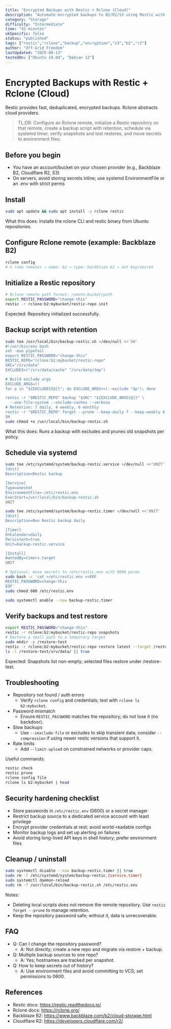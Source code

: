 ```yaml
---
title: "Encrypted Backups with Restic + Rclone (Cloud)"
description: "Automate encrypted backups to B2/R2/S3 using Restic with Rclone remotes."
category: "Storage"
difficulty: "Intermediate"
time: "45 minutes"
ukSpecific: false
status: "published"
tags: ["restic","rclone","backup","encryption","s3","b2","r2"]
author: "Off-Grid Freedom"
lastUpdated: "2025-08-13"
testedOn: ["Ubuntu 24.04", "Debian 12"]
---
```


# Encrypted Backups with Restic + Rclone (Cloud)

Restic provides fast, deduplicated, encrypted backups. Rclone abstracts cloud providers.

> TL;DR: Configure an Rclone remote, initialize a Restic repository on that remote, create a backup script with retention, schedule via systemd timer, verify snapshots and test restores, and move secrets to environment files.

## Before you begin
- You have an account/bucket on your chosen provider (e.g., Backblaze B2, Cloudflare R2, S3)
- On servers, avoid storing secrets inline; use systemd EnvironmentFile or an .env with strict perms

## Install

```bash
sudo apt update && sudo apt install -y rclone restic
```

What this does: Installs the rclone CLI and restic binary from Ubuntu repositories.

## Configure Rclone remote (example: Backblaze B2)

```bash
rclone config
# n (new remote) → name: b2 → type: backblaze b2 → set key/secret
```

## Initialize a Restic repository

```bash
# Rclone remote path format: remote:bucket/path
export RESTIC_PASSWORD="change-this"
restic -r rclone:b2:mybucket/restic-repo init
```

Expected: Repository initialized successfully.

## Backup script with retention

```bash
sudo tee /usr/local/bin/backup-restic.sh >/dev/null <<'SH'
#!/usr/bin/env bash
set -euo pipefail
export RESTIC_PASSWORD="change-this"
RESTIC_REPO="rclone:b2:mybucket/restic-repo"
SRC="/srv/data"
EXCLUDES=("/srv/data/cache" "/srv/data/tmp")

# Build exclude args
EXCLUDE_ARGS=()
for p in "${EXCLUDES[@]}"; do EXCLUDE_ARGS+=(--exclude "$p"); done

restic -r "$RESTIC_REPO" backup "$SRC" "${EXCLUDE_ARGS[@]}" \
  --one-file-system --exclude-caches --verbose
# Retention: 7 daily, 4 weekly, 6 monthly
restic -r "$RESTIC_REPO" forget --prune --keep-daily 7 --keep-weekly 4 --keep-monthly 6
SH
sudo chmod +x /usr/local/bin/backup-restic.sh
```

What this does: Runs a backup with excludes and prunes old snapshots per policy.

## Schedule via systemd

```bash
sudo tee /etc/systemd/system/backup-restic.service >/dev/null <<'UNIT'
[Unit]
Description=Restic backup

[Service]
Type=oneshot
EnvironmentFile=-/etc/restic.env
ExecStart=/usr/local/bin/backup-restic.sh
UNIT

sudo tee /etc/systemd/system/backup-restic.timer >/dev/null <<'UNIT'
[Unit]
Description=Run Restic backup daily

[Timer]
OnCalendar=daily
Persistent=true
Unit=backup-restic.service

[Install]
WantedBy=timers.target
UNIT

# Optional: move secrets to /etc/restic.env with 0600 perms
sudo bash -c 'cat >/etc/restic.env <<EOF
RESTIC_PASSWORD=change-this
EOF'
sudo chmod 600 /etc/restic.env

sudo systemctl enable --now backup-restic.timer
```

## Verify backups and test restore

```bash
export RESTIC_PASSWORD="change-this"
restic -r rclone:b2:mybucket/restic-repo snapshots
# Restore a small path to a temporary target
sudo mkdir -p /restore-test
restic -r rclone:b2:mybucket/restic-repo restore latest --target /restore-test --include /srv/data/important.txt
ls -l /restore-test/srv/data/ || true
```

Expected: Snapshots list non-empty; selected files restore under /restore-test.

## Troubleshooting
- Repository not found / auth errors
  - Verify `rclone config` and credentials; test with `rclone ls b2:mybucket`.
- Password mismatch
  - Ensure `RESTIC_PASSWORD` matches the repository; do not lose it (no backdoor).
- Slow backups
  - Use `--iexclude-file` or excludes to skip transient data; consider `--compression` if using newer restic versions that support it.
- Rate limits
  - Add `--limit-upload` on constrained networks or provider caps.

Useful commands:
```bash
restic check
restic prune
rclone config file
rclone ls b2:mybucket | head
```

## Security hardening checklist
- Store passwords in `/etc/restic.env` (0600) or a secret manager
- Restrict backup source to a dedicated service account with least privilege
- Encrypt provider credentials at rest; avoid world-readable configs
- Monitor backup logs and set up alerting on failures
- Avoid storing long-lived API keys in shell history; prefer environment files

## Cleanup / uninstall

```bash
sudo systemctl disable --now backup-restic.timer || true
sudo rm -f /etc/systemd/system/backup-restic.{service,timer}
sudo systemctl daemon-reload
sudo rm -f /usr/local/bin/backup-restic.sh /etc/restic.env
```

Notes:
- Deleting local scripts does not remove the remote repository. Use `restic forget --prune` to manage retention.
- Keep the repository password safe; without it, data is unrecoverable.

## FAQ
- Q: Can I change the repository password?
  - A: Not directly; create a new repo and migrate via restore + backup.
- Q: Multiple backup sources to one repo?
  - A: Yes; hostnames are tracked per snapshot.
- Q: How to keep secrets out of history?
  - A: Use environment files and avoid committing to VCS; set permissions to 0600.

## References
- Restic docs: https://restic.readthedocs.io/
- Rclone docs: https://rclone.org/
- Backblaze B2: https://www.backblaze.com/b2/cloud-storage.html
- Cloudflare R2: https://developers.cloudflare.com/r2/
